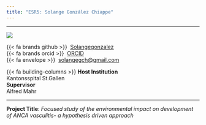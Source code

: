 ```yaml
---
title: "ESR5: Solange González Chiappe"
---
```


---

:::{layout="[30, 60, 50]" .profile-text}

![](https://github.com/helical-itn/helical-itn.github.io/blob/main/site/assets/esr_pictures/solange_square.png?raw=true){.img-profile}

{{< fa brands github >}} \ [Solangegonzalez](https://github.com/Solangegonzalez)<br>
{{< fa brands orcid >}} \ [ORCID](https://orcid.org/0000-0001-9013-5088)<br>
{{< fa envelope >}} \ [solangegch@gmail.com](mailto:solangegch@gmail.com)<br>

{{< fa building-columns >}} **Host Institution** <br> Kantonsspital St.Gallen <br>
**Supervisor** <br> Alfred Mahr 

::: 

---

**Project Title**: *Focused study of the environmental impact on development of ANCA vasculitis- a hypothesis driven approach*
